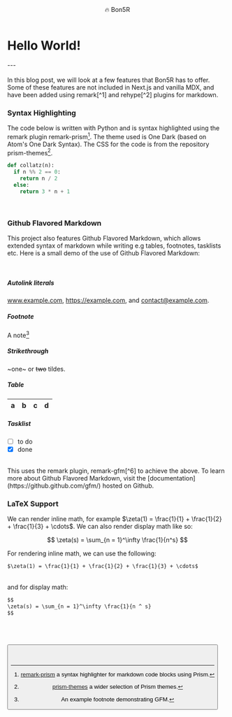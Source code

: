 
<PageTitle title="Hello World!" />
<Header>🔥 Bon5R</Header>

# Hello World!

<Author userName="manuanish" readTime={10} date="13/6/22" />
---
<br />
<br />
In this blog post, we will look at a few features that Bon5R has to offer. Some of
these features are not included in Next.js and vanilla MDX, and have been added using
remark[^1] and rehype[^2] plugins for markdown.
<br />

### Syntax Highlighting

The code below is written with Python and is syntax highlighted using the remark plugin remark-prism[^3].
The theme used is One Dark (based on Atom's One Dark Syntax). The CSS for the code is from the repository prism-themes[^4].

```py
def collatz(n):
  if n %% 2 == 0:
    return n / 2
  else:
    return 3 * n + 1
```

<br />

### Github Flavored Markdown

This project also features Github Flavored Markdown, which allows extended syntax of markdown while writing
e.g tables, footnotes, tasklists etc. Here is a small demo of the use of Github Flavored Markdown:

<br />

##### Autolink literals

www.example.com, https://example.com, and contact@example.com.

##### Footnote

A note[^5]

##### Strikethrough

~one~ or ~~two~~ tildes.

##### Table

| a   | b   |   c |  d  |
| --- | :-- | --: | :-: |

##### Tasklist

- [ ] to do
- [x] done

<br />
This uses the remark plugin, remark-gfm[^6] to achieve the above. To learn more about
Github Flavored Markdown, visit the [documentation](https://github.github.com/gfm/)
hosted on Github.
<br />

### LaTeX Support

We can render inline math, for example $\zeta(1) = \frac{1}{1} + \frac{1}{2} + \frac{1}{3} + \cdots$. We can also render
display math like so:

$$
\zeta(s) = \sum_{n = 1}^\infty \frac{1}{n^s}
$$

For rendering inline math, we can use the following:

```md
$\zeta(1) = \frac{1}{1} + \frac{1}{2} + \frac{1}{3} + \cdots$
```

<br />
and for display math:

```md
$$
\zeta(s) = \sum_{n = 1}^\infty \frac{1}{n ^ s}
$$
```

<br />

[^1]: [remark](https://github.com/remarkjs/remark) is a popular tool that transforms markdown with plugins.
[^2]: [rehype](https://github.com/rehypejs/rehype) a HTML processor powered by plugins part of the @unifiedjs collective.
[^3]: [remark-prism](https://github.com/sergioramos/remark-prism) a syntax highlighter for markdown code blocks using Prism.
[^4]: [prism-themes](https://github.com/PrismJS/prism-themes) a wider selection of Prism themes.
[^5]: An example footnote demonstrating GFM.
[^6]: [remark-gfm](https://github.com/remarkjs/remark-gfm) a remark plugin to support GFM.

<br/>
<br/>
<Button href="/" text="Return Home" />
<br/>
<br/>
